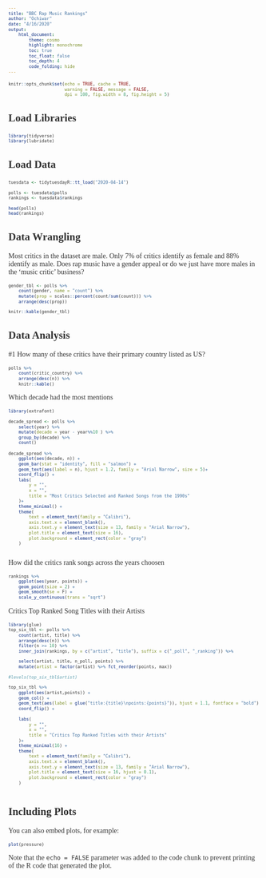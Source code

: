 ```yaml
---
title: "BBC Rap Music Rankings"
author: "Ochiwar"
date: "4/16/2020"
output: 
    html_document:
        theme: cosmo
        highlight: monochrome
        toc: true
        toc_float: false
        toc_depth: 4
        code_folding: hide
---
```

<style>
body, h1, h2, h3, h4 {
    font-family:"Calibri", serif;
}

body {
    color: #333333;
}
a, a:hover {
    color: red;
}
pre {
    font-size: 10px;
}
</style>

```r

knitr::opts_chunk$set(echo = TRUE, cache = TRUE, 
                      warning = FALSE, message = FALSE, 
                      dpi = 100, fig.width = 8, fig.height = 5)
```


## Load Libraries

```r
library(tidyverse)
library(lubridate)
```


## Load Data

```r
tuesdata <- tidytuesdayR::tt_load("2020-04-14")

polls <- tuesdata$polls
rankings <- tuesdata$rankings

head(polls)
head(rankings)
```

## Data Wrangling

Most critics in the dataset are male. Only 7% of critics identify as female and 88% identify as male. Does rap music have a gender appeal or do we just have more males in the 'music critic' business? 

```r
gender_tbl <- polls %>% 
    count(gender, name = "count") %>%
    mutate(prop = scales::percent(count/sum(count))) %>% 
    arrange(desc(prop))

knitr::kable(gender_tbl)

```

## Data Analysis

#1
How many of these critics have their primary country listed as US? 

```r
polls %>% 
    count(critic_country) %>% 
    arrange(desc(n)) %>% 
    knitr::kable()
```



Which decade had the most mentions

```r
library(extrafont)

decade_spread <- polls %>% 
    select(year) %>% 
    mutate(decade = year - year%%10 ) %>% 
    group_by(decade) %>% 
    count()  
    
decade_spread %>% 
    ggplot(aes(decade, n)) +
    geom_bar(stat = "identity", fill = "salmon") +
    geom_text(aes(label = n), hjust = 1.2, family = "Arial Narrow", size = 5)+
    coord_flip() + 
    labs(
        y = "",
        x = "",
        title = "Most Critics Selected and Ranked Songs from the 1990s"
    )+
    theme_minimal() +
    theme(
        text = element_text(family = "Calibri"),
        axis.text.x = element_blank(),
        axis.text.y = element_text(size = 13, family = "Arial Narrow"),
        plot.title = element_text(size = 16), 
        plot.background = element_rect(color = "gray")
    )
   
```

How did the critics rank songs across the years choosen

```r
rankings %>% 
    ggplot(aes(year, points)) +
    geom_point(size = 2) + 
    geom_smooth(se = F) +
    scale_y_continuous(trans = "sqrt")
```




Critics Top Ranked Song Titles with their Artists

```r
library(glue)
top_six_tbl <- polls %>% 
    count(artist, title) %>% 
    arrange(desc(n)) %>% 
    filter(n >= 10) %>% 
    inner_join(rankings, by = c("artist", "title"), suffix = c("_poll", "_ranking")) %>% 

    select(artist, title, n_poll, points) %>% 
    mutate(artist = factor(artist) %>% fct_reorder(points, max))

#levels(top_six_tbl$artist)

top_six_tbl %>% 
    ggplot(aes(artist,points)) +
    geom_col() + 
    geom_text(aes(label = glue("title:{title}\npoints:{points}")), hjust = 1.1, fontface = "bold") +
    coord_flip() + 
    
    labs(
        y = "",
        x = "",
        title = "Critics Top Ranked Titles with their Artists"
    )+
    theme_minimal(16) +
    theme(
        text = element_text(family = "Calibri"),
        axis.text.x = element_blank(),
        axis.text.y = element_text(size = 13, family = "Arial Narrow"),
        plot.title = element_text(size = 16, hjust = 0.1), 
        plot.background = element_rect(color = "gray")
    )
    
```


## Including Plots

You can also embed plots, for example:

```r
plot(pressure)
```

Note that the `echo = FALSE` parameter was added to the code chunk to prevent printing of the R code that generated the plot.
